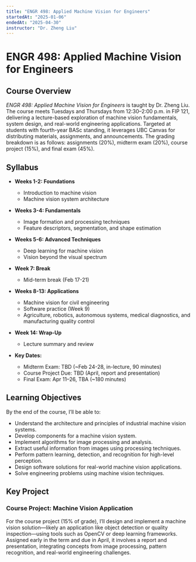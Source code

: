 ```yaml
---
title: "ENGR 498: Applied Machine Vision for Engineers"
startedAt: "2025-01-06"
endedAt: "2025-04-30"
instructor: "Dr. Zheng Liu"
---
```

# ENGR 498: Applied Machine Vision for Engineers

## Course Overview

*ENGR 498: Applied Machine Vision for Engineers* is taught by Dr. Zheng Liu. The course meets Tuesdays and Thursdays from 12:30–2:00 p.m. in FIP 121, delivering a lecture-based exploration of machine vision fundamentals, system design, and real-world engineering applications. Targeted at students with fourth-year BASc standing, it leverages UBC Canvas for distributing materials, assignments, and announcements. The grading breakdown is as follows: assignments (20%), midterm exam (20%), course project (15%), and final exam (45%).

## Syllabus

- **Weeks 1-2: Foundations**  
  - Introduction to machine vision  
  - Machine vision system architecture  

- **Weeks 3-4: Fundamentals**  
  - Image formation and processing techniques  
  - Feature descriptors, segmentation, and shape estimation  

- **Weeks 5-6: Advanced Techniques**  
  - Deep learning for machine vision  
  - Vision beyond the visual spectrum  

- **Week 7: Break**  
  - Mid-term break (Feb 17-21)  

- **Weeks 8-13: Applications**  
  - Machine vision for civil engineering  
  - Software practice (Week 9)  
  - Agriculture, robotics, autonomous systems, medical diagnostics, and manufacturing quality control  

- **Week 14: Wrap-Up**  
  - Lecture summary and review  

- **Key Dates:**  
  - Midterm Exam: TBD (~Feb 24-28, in-lecture, 90 minutes)  
  - Course Project Due: TBD (April, report and presentation)  
  - Final Exam: Apr 11–26, TBA (~180 minutes)  

## Learning Objectives

By the end of the course, I’ll be able to:  
- Understand the architecture and principles of industrial machine vision systems.  
- Develop components for a machine vision system.  
- Implement algorithms for image processing and analysis.  
- Extract useful information from images using processing techniques.  
- Perform pattern learning, detection, and recognition for high-level perception.  
- Design software solutions for real-world machine vision applications.  
- Solve engineering problems using machine vision techniques.  

## Key Project

### Course Project: Machine Vision Application  
For the course project (15% of grade), I’ll design and implement a machine vision solution—likely an application like object detection or quality inspection—using tools such as OpenCV or deep learning frameworks. Assigned early in the term and due in April, it involves a report and presentation, integrating concepts from image processing, pattern recognition, and real-world engineering challenges.